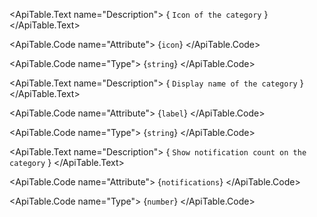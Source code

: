 <ApiTable id="property-icon">
  <ApiTable.PropertyHeader name="icon" singleFramework="">
  </ApiTable.PropertyHeader>

  <ApiTable.Text name="Description">
    { `Icon of the category` }
  </ApiTable.Text>

  <ApiTable.Code name="Attribute">
    {`icon`}
  </ApiTable.Code>

  <ApiTable.Code name="Type">
   {`string`}
  </ApiTable.Code>


</ApiTable>
<ApiTable id="property-label">
  <ApiTable.PropertyHeader name="label" singleFramework="">
  </ApiTable.PropertyHeader>

  <ApiTable.Text name="Description">
    { `Display name of the category` }
  </ApiTable.Text>

  <ApiTable.Code name="Attribute">
    {`label`}
  </ApiTable.Code>

  <ApiTable.Code name="Type">
   {`string`}
  </ApiTable.Code>


</ApiTable>
<ApiTable id="property-notifications">
  <ApiTable.PropertyHeader name="notifications" singleFramework="">
  </ApiTable.PropertyHeader>

  <ApiTable.Text name="Description">
    { `Show notification count on the category` }
  </ApiTable.Text>

  <ApiTable.Code name="Attribute">
    {`notifications`}
  </ApiTable.Code>

  <ApiTable.Code name="Type">
   {`number`}
  </ApiTable.Code>


</ApiTable>
